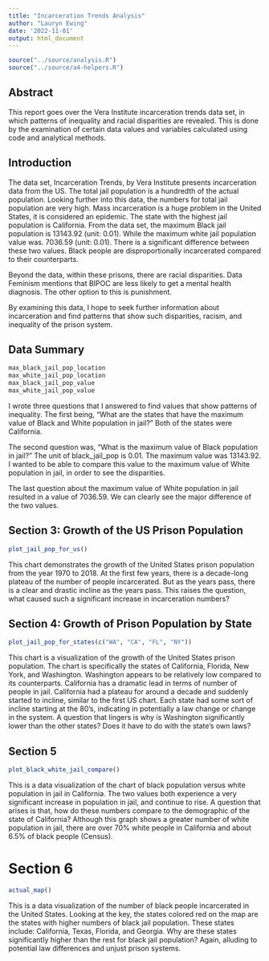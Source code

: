 ```yaml
---
title: "Incarceration Trends Analysis"
author: "Lauryn Ewing"
date: '2022-11-01'
output: html_document
---
```

```r
source("../source/analysis.R")
source("../source/a4-helpers.R")
```

## Abstract 
This report goes over the Vera Institute incarceration trends data set, in which patterns of inequality and racial disparities are revealed. This is done by the examination of certain data values and variables calculated using code and analytical methods.

## Introduction 
The data set, Incarceration Trends, by Vera Institute presents incarceration data from the US. The total jail population is a hundredth of the actual population. Looking further into this data, the numbers for total jail population are very high. Mass incarceration is a huge problem in the United States, it is considered an epidemic. The state with the highest jail population is California. From the data set, the maximum Black jail population is 13143.92 (unit: 0.01). While the maximum white jail population value was. 7036.59 (unit: 0.01). There is a significant difference between these two values. Black people are disproportionally incarcerated compared to their counterparts.

Beyond the data, within these prisons, there are racial disparities. Data Feminism mentions that BIPOC are less likely to get a mental health diagnosis. The other option to this is punishment.

By examining this data, I hope to seek further information about incarceration and find patterns that show such disparities, racism, and inequality of the prison system.

## Data Summary 
```r
max_black_jail_pop_location
max_white_jail_pop_location
max_black_jail_pop_value
max_white_jail_pop_value
```

I wrote three questions that I answered to find values that show patterns of inequality. The first being, “What are the states that have the maximum value of Black and White population in jail?” Both of the states were California. 

The second question was, “What is the maximum value of Black population in jail?” The unit of black_jail_pop is 0.01. The maximum value was 13143.92. I wanted to be able to compare this value to the maximum value of White population in jail, in order to see the disparities.

The last question about the maximum value of White population in jail resulted in a value of 7036.59. We can clearly see the major difference of the two values.

## Section 3: Growth of the US Prison Population

```r
plot_jail_pop_for_us()
```

This chart demonstrates the growth of the United States prison population from the year 1970 to 2018. At the first few years, there is a decade-long plateau of the number of people incarcerated. But as the years pass, there is a clear and drastic incline as the years pass. This raises the question, what caused such a significant increase in incarceration numbers? 

## Section 4: Growth of Prison Population by State

```r
plot_jail_pop_for_states(c("WA", "CA", "FL", "NY"))
```

This chart is a visualization of the growth of the United States prison population. The chart is specifically the states of California, Florida, New York, and Washington. Washington appears to be relatively low compared to its counterparts. California has a dramatic lead in terms of number of people in jail. California had a plateau for around a decade and suddenly started to incline, similar to the first US chart. Each state had some sort of incline starting at the 80's, indicating in potentially a law change or change in the system. A question that lingers is why is Washington significantly lower than the other states? Does it have to do with the state's own laws?

## Section 5

```r
plot_black_white_jail_compare()
```

This is a data visualization of the chart of black population versus white population in jail in California. The two values both experience a very significant increase in population in jail, and continue to rise. A question that arises is that, how do these numbers compare to the demographic of the state of California? Although this graph shows a greater number of white population in jail, there are over 70% white people in California and about 6.5% of black people (Census).

# Section 6

```r
actual_map()
```

This is a data visualization of the number of black people incarcerated in the United States. Looking at the key, the states colored red on the map are the states with  higher numbers of black jail population. These states include: California, Texas, Florida, and Georgia. Why are these states significantly higher than the rest for black jail population? Again, alluding to potential law differences and unjust prison systems.
